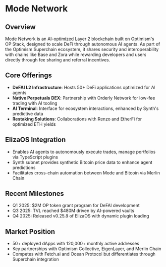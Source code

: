 # Mode Network

## Overview

Mode Network is an AI-optimized Layer 2 blockchain built on Optimism's OP Stack, designed to scale DeFi through autonomous AI agents. As part of the Optimism Superchain ecosystem, it shares security and interoperability with chains like Base and Zora while rewarding developers and users directly through fee sharing and referral incentives.

## Core Offerings

- **DeFAI L2 Infrastructure**: Hosts 50+ DeFi applications optimized for AI agents
- **Native Perpetuals DEX**: Partnership with Orderly Network for low-fee trading with AI tooling
- **AI Terminal**: Interface for ecosystem interactions, enhanced by Synth's predictive data
- **Restaking Solutions**: Collaborations with Renzo and EtherFi for optimized ETH yields

## ElizaOS Integration

- Enables AI agents to autonomously execute trades, manage portfolios via TypeScript plugins
- Synth subnet provides synthetic Bitcoin price data to enhance agent predictions
- Facilitates cross-chain automation between Mode and Bitcoin via Merlin Chain

## Recent Milestones

- Q1 2025: $2M OP token grant program for DeFAI development
- Q3 2025: TVL reached $480M driven by AI-powered vaults
- Q4 2025: Released v0.25.8 of ElizaOS with dynamic plugin loading

## Market Position

- 50+ deployed dApps with 120,000+ monthly active addresses
- Key partnerships with Optimism Collective, EigenLayer, and Merlin Chain
- Competes with Fetch.ai and Ocean Protocol but differentiates through Superchain integration
